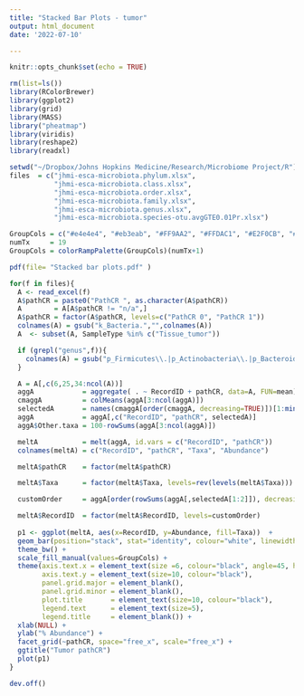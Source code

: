 ```yaml
---
title: "Stacked Bar Plots - tumor"
output: html_document
date: '2022-07-10'

---
```


```r
knitr::opts_chunk$set(echo = TRUE)
```

```r
rm(list=ls())
library(RColorBrewer)
library(ggplot2)
library(grid)
library(MASS)
library("pheatmap")
library(viridis)
library(reshape2)
library(readxl)
```

```r
setwd("~/Dropbox/Johns Hopkins Medicine/Research/Microbiome Project/R")
files  = c("jhmi-esca-microbiota.phylum.xlsx",
           "jhmi-esca-microbiota.class.xlsx",
           "jhmi-esca-microbiota.order.xlsx",
           "jhmi-esca-microbiota.family.xlsx",
           "jhmi-esca-microbiota.genus.xlsx",
           "jhmi-esca-microbiota.species-otu.avgGTE0.01Pr.xlsx")

GroupCols = c("#e4e4e4", "#eb3eab", "#FF9AA2", "#FFDAC1", "#E2F0CB", "#B5EAD7", "#C7CEEA", "#8e7cc3", "#f94144","#f8961e","#f9b14a","#f9c74f","#90be6d","#82d3d1","#4d908e","#6ec2e5","#277da1")
numTx     = 19
GroupCols = colorRampPalette(GroupCols)(numTx+1)

pdf(file= "Stacked bar plots.pdf" )

for(f in files){
  A <- read_excel(f)
  A$pathCR = paste0("PathCR ", as.character(A$pathCR))
  A        = A[A$pathCR != "n/a",]
  A$pathCR = factor(A$pathCR, levels=c("PathCR 0", "PathCR 1"))
  colnames(A) = gsub("k_Bacteria.","",colnames(A))
  A  <- subset(A, SampleType %in% c("Tissue_tumor"))

  if (grepl("genus",f)){
    colnames(A) = gsub("p_Firmicutes\\.|p_Actinobacteria\\.|p_Bacteroidetes\\.", "", colnames(A))
  }

  A = A[,c(6,25,34:ncol(A))]
  aggA            = aggregate( . ~ RecordID + pathCR, data=A, FUN=mean)
  cmaggA          = colMeans(aggA[3:ncol(aggA)])
  selectedA       = names(cmaggA[order(cmaggA, decreasing=TRUE)])[1:min(numTx,length(cmaggA))]
  aggA            = aggA[,c("RecordID", "pathCR", selectedA)]
  aggA$Other.taxa = 100-rowSums(aggA[3:ncol(aggA)])

  meltA           = melt(aggA, id.vars = c("RecordID", "pathCR"))
  colnames(meltA) = c("RecordID", "pathCR", "Taxa", "Abundance")

  meltA$pathCR    = factor(meltA$pathCR)

  meltA$Taxa      = factor(meltA$Taxa, levels=rev(levels(meltA$Taxa)))

  customOrder     = aggA[order(rowSums(aggA[,selectedA[1:2]]), decreasing=TRUE),"RecordID"]

  meltA$RecordID  = factor(meltA$RecordID, levels=customOrder)
  
  p1 <- ggplot(meltA, aes(x=RecordID, y=Abundance, fill=Taxa))  +
  geom_bar(position="stack", stat="identity", colour="white", linewidth=0.25) +
  theme_bw() +
  scale_fill_manual(values=GroupCols) +
  theme(axis.text.x = element_text(size =6, colour="black", angle=45, hjust=1, vjust=1),
        axis.text.y = element_text(size=10, colour="black"),
        panel.grid.major = element_blank(),
        panel.grid.minor = element_blank(),
        plot.title       = element_text(size=10, colour="black"),
        legend.text      = element_text(size=5),
        legend.title     = element_blank()) +
  xlab(NULL) +
  ylab("% Abundance") +
  facet_grid(~pathCR, space="free_x", scale="free_x") +
  ggtitle("Tumor pathCR")
  plot(p1)
}

dev.off()
```




